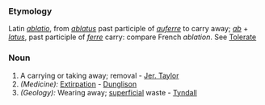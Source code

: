 ===Etymology===
Latin ''[[ablatio]]'', from ''[[ablatus]]'' past participle of ''[[auferre]]'' to carry away; ''[[ab]]'' + ''[[latus]]'', past participle of ''[[ferre]]'' carry: compare French ''ablation''. See [[Tolerate]]
===Noun===
#A carrying or taking away; removal - [[Jer. Taylor]]
#''(Medicine):'' [[Extirpation]] - [[Dunglison]]
#''(Geology):'' Wearing away; [[superficial]] waste - [[Tyndall]]